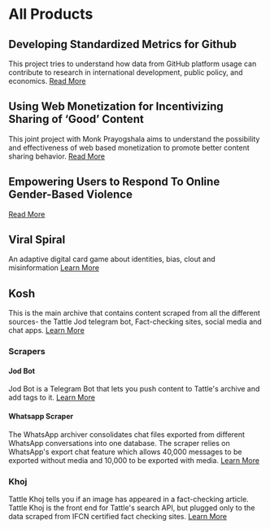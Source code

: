 # All Products

## Developing Standardized Metrics for Github
This project tries to understand how data from GitHub platform usage can contribute to research in international development, public policy, and economics. [Read More](/products/github-indices)

##  Using Web Monetization for Incentivizing Sharing of ‘Good’ Content
This joint project with Monk Prayogshala aims to understand the possibility and effectiveness of web based monetization to promote better content sharing behavior. [Read More](/products/gftw)

## Empowering Users to Respond To Online Gender-Based Violence

[Read More](/products/ogbv)

## Viral Spiral

An adaptive digital card game about identities, bias, clout and misinformation
[Learn More](/products/viral-spiral)

## Kosh

This is the main archive that contains content scraped from all the different sources- the Tattle Jod telegram bot, Fact-checking sites, social media and chat apps.
[Learn More](/products/kosh)

### Scrapers

#### Jod Bot

Jod Bot is a Telegram Bot that lets you push content to Tattle's archive and add tags to it.
[Learn More](/products/jod-bot/)

#### Whatsapp Scraper

The WhatsApp archiver consolidates chat files exported from different WhatsApp conversations into one database. The scraper relies on WhatsApp's export chat feature which allows 40,000 messages to be exported without media and 10,000 to be exported with media.
[Learn More](/products/whatsapp-archiver)


### Khoj

Tattle Khoj tells you if an image has appeared in a fact-checking article.
Tattle Khoj is the front end for Tattle's search API, but plugged only to the data scraped from IFCN certified fact checking sites.
[Learn More](/products/khoj)